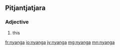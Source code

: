 ==Pitjantjatjara==

===Adjective===
{{head|pjt|adjective}}

# this

[[fr:nyanga]]
[[io:nyanga]]
[[jv:nyanga]]
[[mg:nyanga]]
[[mn:nyanga]]